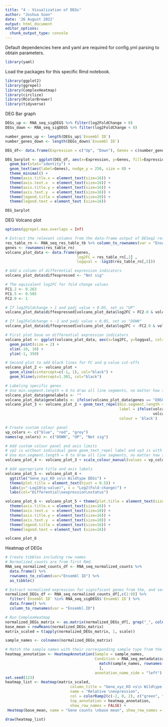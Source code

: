 ```yaml
---
title: "4 - Visualization of DEGs"
author: "Joshua Soon"
date: '26 August 2022'
output: html_document
editor_options: 
  chunk_output_type: console
---
```




Default dependencies here and yaml are required for config.yml parsing to obtain parameters.
```r
library(yaml)
```



Load the packages for this specific Rmd notebook.
```r
library(ggplot2)
library(ggrepel)
library(ComplexHeatmap)
library(circlize)
library(RColorBrewer)
library(tidyverse)
```



DEG Bar graph
```r
DEGs_up <- RNA_seq_sigDEGS %>% filter(log2FoldChange > 0)
DEGs_down <- RNA_seq_sigDEGS %>% filter(log2FoldChange < 0)

number_genes_up <- length(DEGs_up$`Ensembl ID`)
number_genes_down <- length(DEGs_down$`Ensembl ID`)

DEG_df<- data.frame(Expression = c("Up", "Down"), Genes = c(number_genes_up, number_genes_down))

DEG_barplot <- ggplot(DEG_df, aes(x=Expression, y=Genes, fill=Expression)) +
  geom_bar(stat="identity") +
  geom_text(aes(label=Genes), nudge_y = 250, size = 8) +
  theme_minimal() +
  theme(axis.title.x = element_text(size=16)) +
  theme(axis.text.x  = element_text(size=16)) +
  theme(axis.title.y = element_text(size=16)) +
  theme(axis.text.y  = element_text(size=16)) +
  theme(legend.title = element_text(size=20)) +
  theme(legend.text = element_text (size=16))

DEG_barplot
```



DEG Volcano plot
```r
options(ggrepel.max.overlaps = Inf)

# Extract the relevant columns from the data-frame output of DESeq2 results
res_table_rn <- RNA_seq_res_table_tb %>% column_to_rownames(var = "Ensembl ID")
genes <- rownames(res_table_rn)
volcano_plot_data <- data.frame(genes,
                                log2FC = res_table_rn[,2] ,
                                logqval = -log10(res_table_rn[,5]))

# Add a column of differential expression indicators
volcano_plot_data$diffexpressed <- "Not sig"

# The equivalent log2FC for fold change values
FC1.2 <- 0.263 
FC1.5 <- 0.585
FC2.0 <- 1

# If log2Foldchange > 1 and padj value < 0.05, set as "UP" 
volcano_plot_data$diffexpressed[volcano_plot_data$log2FC > FC2.0 & volcano_plot_data$logqval > 1.301] <- "UP"

# If log2Foldchange < -1 and padj value < 0.05, set as "DOWN"
volcano_plot_data$diffexpressed[volcano_plot_data$log2FC < -FC2.0 & volcano_plot_data$logqval > 1.301] <- "DOWN"

# First plot base on differential expression indicators
volcano_plot <- ggplot(volcano_plot_data, aes(x=log2FC, y=logqval, col=diffexpressed)) +
  geom_point(size = 2) +
  xlim(-10, 10) +
  ylim(-1, 350)

# Second plot to add black lines for FC and q-value cut-offs
volcano_plot_2 <- volcano_plot +
  geom_vline(xintercept=c(-1, 1), col="black") +
  geom_hline(yintercept=1.301, col="black")

# Labeling specific genes
# Use min.segment.length = 0 to draw all line segments, no matter how short they are.
volcano_plot_data$genelabels <- ""
volcano_plot_data$genelabels <- ifelse(volcano_plot_data$genes == "ENSG00000117215", TRUE, FALSE)
volcano_plot_3 <- volcano_plot_2 + geom_text_repel(min.segment.length = 0,
                                                   label = ifelse(volcano_plot_data$genelabels,
                                                                  volcano_plot_data$genes, ""),
                                                   colour = 'black')

# Create custom colour panel
vp_colors <- c("blue", "red", "grey")
names(vp_colors) <- c("DOWN", "UP", "Not sig")

# Add custom colour panel and axis limits
# vp2 is without individual gene geom_text_repel label and vp3 is with individual gene geom_text_repel label
# Use min.segment.length = 0 to draw all line segments, no matter how short they are
volcano_plot_4 <- volcano_plot_3 + scale_colour_manual(values = vp_colors)

# Add appropriate title and axis labels
volcano_plot_5 <- volcano_plot_4 + 
  ggtitle("Gene_xyz_KO vs\n Wildtype DEGs") +
  theme(plot.title = element_text(hjust = 0.5)) +
  labs(y="-Log10(q-value)", x = "Log2(Fold-change)") +
  labs(col="Differential\nexpression\nstatus")

volcano_plot_6 <- volcano_plot_5 + theme(plot.title = element_text(size=20)) +
  theme(axis.title.x = element_text(size=16)) +
  theme(axis.text.x  = element_text(size=10)) +
  theme(axis.title.y = element_text(size=16)) +
  theme(axis.text.y  = element_text(size=10)) +
  theme(legend.title = element_text(size=16)) +
  theme(legend.text = element_text (size=16))

volcano_plot_6
```



Heatmap of DEGs
```r
# Create tibbles including row names
# Normalized_counts are from first Rmd.
RNA_seq_normalized_counts_df <- RNA_seq_normalized_counts %>% 
  data.frame() %>%
  rownames_to_column(var="Ensembl ID") %>% 
  as_tibble()

# Extract normalized expression for significant genes from the, and set the gene column (1) to row names
normalized_DEGs_df <- RNA_seq_normalized_counts_df[,c(1:9)] %>% 
  filter(`Ensembl ID` %in% RNA_seq_sigDEGS$`Ensembl ID`) %>% 
  data.frame() %>%
  column_to_rownames(var = "Ensembl.ID")

# Run ComplexHeatmap
normalized_DEGs_matrix <- as.matrix(normalized_DEGs_df[, grep("_", colnames(normalized_DEGs_df))])
base_mean = rowMeans(normalized_DEGs_matrix)
matrix_scaled = t(apply(normalized_DEGs_matrix, 1, scale))

sample_names <- colnames(normalized_DEGs_matrix)

# Match the sample names with their corresponding sample type from the metadata
heatmap_annotation <- HeatmapAnnotation(Sample = sample_names,
                                        Condition = RNA_seq_metadata$sampletype[
                                          match(sample_names, rownames(RNA_seq_metadata))
                                          ],
                                        annotation_name_side = "left")
set.seed(123)
heatmap_list <- Heatmap(matrix_scaled,
                             column_title = "Gene_xyz_KO vs\n Wildtype significant DEGs",
                             name = "Relative \nexpression",
                             col = colorRamp2(c(-2, 0, 2), c("green", "black", "red")),
                             top_annotation = heatmap_annotation,
                             show_row_names = FALSE) +
 Heatmap(base_mean, name = "Gene counts \nbase mean", show_row_names = FALSE, show_column_names = FALSE)

draw(heatmap_list)
```
